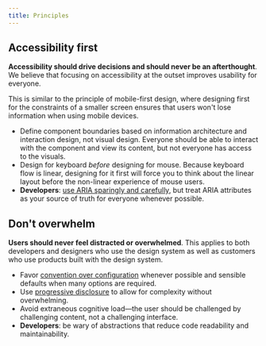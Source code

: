 ```yaml
---
title: Principles
---
```



## Accessibility first

**Accessibility should drive decisions and should never be an afterthought**. We
believe that focusing on accessibility at the outset improves usability for everyone.

<Callout title="Tips" border="left">

This is similar to the principle of mobile-first design, where designing first for
the constraints of a smaller screen ensures that users won't lose information when
using mobile devices.

- Define component boundaries based on information architecture and interaction
  design, not visual design. Everyone should be able to interact with the component
  and view its content, but not everyone has access to the visuals.
- Design for keyboard _before_ designing for mouse. Because keyboard flow is linear,
  designing for it first will force you to think about the linear layout before the
  non-linear experience of mouse users.
- **Developers**: [use ARIA sparingly and carefully](https://w3c.github.io/aria-practices/#no_aria_better_bad_aria),
  but treat ARIA attributes as your source of truth for everyone whenever possible.

</Callout>

## Don't overwhelm

**Users should never feel distracted or overwhelmed**. This applies to both
developers and designers who use the design system as well as customers who use
products built with the design system.

<Callout title="Tips" border="left">

- Favor [convention over configuration](https://en.wikipedia.org/wiki/Convention_over_configuration)
  whenever possible and sensible defaults when many options are required.
- Use [progressive disclosure](https://en.wikipedia.org/wiki/Progressive_disclosure)
  to allow for complexity without overwhelming.
- Avoid extraneous cognitive load&mdash;the user should be challenged by challenging
  content, not a challenging interface.
- **Developers**: be wary of abstractions that reduce code readability and maintainability.

</Callout>
